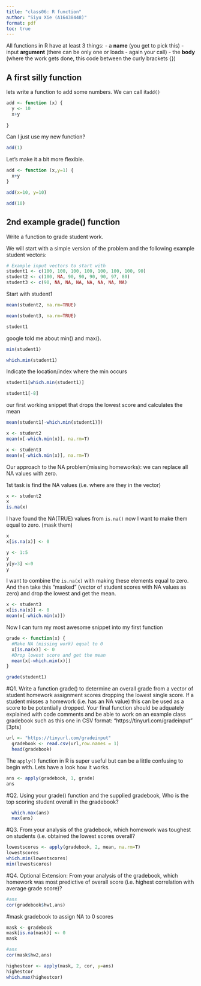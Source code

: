 ```yaml
---
title: "class06: R function"
author: "Siyu Xie (A16438448)"
format: pdf
toc: true
---
```


All functions in R have at least 3 things:
- a **name** (you get to pick this)
- input **argument** (there can be only one or loads - again your call)
- the **body** (where the work gets done, this code between the curly brackets {})

## A first silly function

lets write a function to add some numbers. We can call it`add()`

```r
add <- function (x) {
  y <- 10
  x+y
  
}  

```

Can I just use my new function?

```r
add(1)
```

Let's make it a bit more flexible.

```r
add <- function (x,y=1) {
  x+y
}  

add(x=10, y=10)

```

```r
add(10)
```

## 2nd example grade() function

Write a function to grade student work.

We will start with a simple version of the problem and the following example student vectors:

```r
# Example input vectors to start with
student1 <- c(100, 100, 100, 100, 100, 100, 100, 90)
student2 <- c(100, NA, 90, 90, 90, 90, 97, 80)
student3 <- c(90, NA, NA, NA, NA, NA, NA, NA)
```

Start with student1

```r
mean(student2, na.rm=TRUE)
```

```r
mean(student3, na.rm=TRUE)
```

```r
student1
```

google told me about min() and max().

```r
min(student1)
```
```r
which.min(student1)
```
Indicate the location/index where the min occurs

```r
student1[which.min(student1)]
```
```r
student1[-8]
```

our first working snippet that drops the lowest score and calculates the mean
```r
mean(student1[-which.min(student1)])
```

```r
x <- student2
mean(x[-which.min(x)], na.rm=T)
```
```r
x <- student3
mean(x[-which.min(x)], na.rm=T)
```

Our approach to the NA problem(missing homeworks): we can replace all NA values with zero.

1st task is find the NA values (i.e. where are they in the vector)
```r
x <- student2
x
is.na(x)
```

I have found the NA(TRUE) values from `is.na()` now I want to make them equal to zero. (mask them)

```r
x
x[is.na(x)] <- 0
```

```r
y <- 1:5
y
y[y>3] <-0
y
```
I want to combine the `is.na(x)` with making these elements equal to zero. And then take this "masked" (vector of student scores with NA values as zero) and drop the lowest and get the mean.

```r
x <- student3
x[is.na(x)] <- 0
mean(x[-which.min(x)])
```
Now I can turn my most awesome snippet into my first function

```r
grade <- function(x) {
  #Make NA (missing work) equal to 0
  x[is.na(x)] <- 0
  #Drop lowest score and get the mean
  mean(x[-which.min(x)])
}
```

```r
grade(student1)
```
#Q1. Write a function grade() to determine an overall grade from a vector of student homework assignment scores dropping the lowest single score. If a student misses a homework (i.e. has an NA value) this can be used as a score to be potentially dropped. Your final function should be adquately explained with code comments and be able to work on an example class gradebook such as this one in CSV format: “https://tinyurl.com/gradeinput” [3pts]

```r
url <- "https://tinyurl.com/gradeinput"
  gradebook <- read.csv(url,row.names = 1)
  head(gradebook)
```
The `apply()` function in R is super useful but can be a little confusing to begin with. Lets have a look how it works.

```r
ans <- apply(gradebook, 1, grade)
ans
```
#Q2. Using your grade() function and the supplied gradebook, Who is the top scoring student overall in the gradebook?

```r
  which.max(ans)
  max(ans)
```
#Q3. From your analysis of the gradebook, which homework was toughest on students (i.e. obtained the lowest scores overall?

```r
lowestscores <- apply(gradebook, 2, mean, na.rm=T)
lowestscores
which.min(lowestscores)
min(lowestscores)

```

#Q4. Optional Extension: From your analysis of the gradebook, which homework was most predictive of overall score (i.e. highest correlation with average grade score)?

```r
#ans
cor(gradebook$hw1,ans)
```
#mask gradebook to assign NA to 0 scores
```r
mask <- gradebook
mask[is.na(mask)] <- 0
mask
```

```r
#ans
cor(mask$hw2,ans)
```

```r
highestcor <- apply(mask, 2, cor, y=ans)
highestcor
which.max(highestcor)
```

